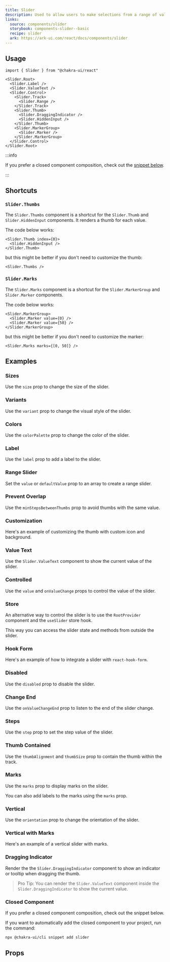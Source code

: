 ```yaml
---
title: Slider
description: Used to allow users to make selections from a range of values.
links:
  source: components/slider
  storybook: components-slider--basic
  recipe: slider
  ark: https://ark-ui.com/react/docs/components/slider
---
```


<ExampleTabs name="slider-basic" />

## Usage

```tsx
import { Slider } from "@chakra-ui/react"
```

```tsx
<Slider.Root>
  <Slider.Label />
  <Slider.ValueText />
  <Slider.Control>
    <Slider.Track>
      <Slider.Range />
    </Slider.Track>
    <Slider.Thumb>
      <Slider.DraggingIndicator />
      <Slider.HiddenInput />
    </Slider.Thumb>
    <Slider.MarkerGroup>
      <Slider.Marker />
    </Slider.MarkerGroup>
  </Slider.Control>
</Slider.Root>
```

:::info

If you prefer a closed component composition, check out the
[snippet below](#closed-component).

:::

## Shortcuts

### `Slider.Thumbs`

The `Slider.Thumbs` component is a shortcut for the `Slider.Thumb` and
`Slider.HiddenInput` components. It renders a thumb for each value.

The code below works:

```tsx
<Slider.Thumb index={0}>
  <Slider.HiddenInput />
</Slider.Thumb>
```

but this might be better if you don't need to customize the thumb:

```tsx
<Slider.Thumbs />
```

### `Slider.Marks`

The `Slider.Marks` component is a shortcut for the `Slider.MarkerGroup` and
`Slider.Marker` components.

The code below works:

```tsx
<Slider.MarkerGroup>
  <Slider.Marker value={0} />
  <Slider.Marker value={50} />
</Slider.MarkerGroup>
```

but this might be better if you don't need to customize the marker:

```tsx
<Slider.Marks marks={[0, 50]} />
```

## Examples

### Sizes

Use the `size` prop to change the size of the slider.

<ExampleTabs name="slider-with-sizes" />

### Variants

Use the `variant` prop to change the visual style of the slider.

<ExampleTabs name="slider-with-variants" />

### Colors

Use the `colorPalette` prop to change the color of the slider.

<ExampleTabs name="slider-with-colors" />

### Label

Use the `label` prop to add a label to the slider.

<ExampleTabs name="slider-with-label" />

### Range Slider

Set the `value` or `defaultValue` prop to an array to create a range slider.

<ExampleTabs name="slider-with-multiple-thumbs" />

### Prevent Overlap

Use the `minStepsBetweenThumbs` prop to avoid thumbs with the same value.

<ExampleTabs name="slider-prevent-overlap" />

### Customization

Here's an example of customizing the thumb with custom icon and background.

<ExampleTabs name="slider-customization" />

### Value Text

Use the `Slider.ValueText` component to show the current value of the slider.

<ExampleTabs name="slider-with-value-text" />

### Controlled

Use the `value` and `onValueChange` props to control the value of the slider.

<ExampleTabs name="slider-controlled" />

### Store

An alternative way to control the slider is to use the `RootProvider` component
and the `useSlider` store hook.

This way you can access the slider state and methods from outside the slider.

<ExampleTabs name="slider-with-store" />

### Hook Form

Here's an example of how to integrate a slider with `react-hook-form`.

<ExampleTabs name="slider-with-hook-form" />

### Disabled

Use the `disabled` prop to disable the slider.

<ExampleTabs name="slider-disabled" />

### Change End

Use the `onValueChangeEnd` prop to listen to the end of the slider change.

<ExampleTabs name="slider-change-end" />

### Steps

Use the `step` prop to set the step value of the slider.

<ExampleTabs name="slider-with-step" />

### Thumb Contained

Use the `thumbAlignment` and `thumbSize` prop to contain the thumb within the
track.

<ExampleTabs name="slider-thumb-contained" />

### Marks

Use the `marks` prop to display marks on the slider.

<ExampleTabs name="slider-with-marks" />

You can also add labels to the marks using the `marks` prop.

<ExampleTabs name="slider-with-marks-and-label" />

### Vertical

Use the `orientation` prop to change the orientation of the slider.

<ExampleTabs name="slider-vertical" />

### Vertical with Marks

Here's an example of a vertical slider with marks.

<ExampleTabs name="slider-with-marks-vertical" />

### Dragging Indicator

Render the the `Slider.DraggingIndicator` component to show an indicator or
tooltip when dragging the thumb.

> Pro Tip: You can render the `Slider.ValueText` component inside the
> `Slider.DraggingIndicator` to show the current value.

<ExampleTabs name="slider-with-dragging-indicator" />

### Closed Component

If you prefer a closed component composition, check out the snippet below.

<ExampleCode name="slider-closed-component" />

If you want to automatically add the closed component to your project, run the
command:

```bash
npx @chakra-ui/cli snippet add slider
```

## Props

<PropTable component="Slider" part="Root" />
